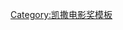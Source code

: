 {{Navbox
|name = 凱薩獎最佳女配角獎
|title = [[凯撒电影奖|-{zh-cn:凯撒奖; zh-tw:凱薩獎}-]]最佳女配角獎
|state = {{{state|autocollapse}}}
|listclass = hlist
|titlestyle = background:#FAEB86;
|list1 = 
* 1976：{{link-fr|瑪莉-弗朗斯·皮西耶|Marie-France Pisier}}
* 1977：{{link-fr|瑪莉-弗朗斯·皮西耶|Marie-France Pisier}}
* 1978：{{link-fr|瑪西·杜布瓦|Marie Dubois}}
* 1979：[[斯特凡娜·奥德朗]]
* 1980：[[妮可·賈西亞]]
* 1981：[[娜塔莉·貝伊]]
* 1982：[[娜塔莉·貝伊]]
* 1983：{{link-fr|芬妮·寇騰松|Fanny Cottençon}}
* 1984：{{link-fr|蘇珊娜·弗隆|Suzanne Flon}}
* 1985：{{link-fr|卡洛琳·謝里葉|Caroline Cellier}}
* 1986：{{link-fr|伯納蒂特·拉方特|Bernadette Lafont}}
* 1987：[[艾曼紐·琵雅]]
* 1988：{{link-fr|多米尼克·拉瓦馮|Dominique Lavanant}}
* 1989：[[海倫·文森特]]
* 1990：{{link-fr|蘇珊娜·弗隆|Suzanne Flon}}
* 1991：{{link-fr|多米尼克·布隆|Dominique Blanc}}
* 1992：{{link-fr|安娜·布侯薛|Anne Brochet}}
* 1993：{{link-fr|多米尼克·布隆|Dominique Blanc}}
* 1994：{{link-fr|華蕾莉·樂美赫西埃|Valérie Lemercier}}
* 1995：[[薇娜·莉絲]]
* 1996：[[安妮·姬拉鐸]]
* 1997：[[凱瑟琳·弗侯]]
* 1998：[[艾格妮絲·夏薇依]]
* 1999：{{link-fr|多米尼克·布隆|Dominique Blanc}}
* 2000：[[夏洛特·甘斯柏格|夏綠蒂·甘絲柏]]
* 2001：{{link-fr|安娜·阿勒瓦侯|Anne Alvaro}}
* 2002：[[安妮·姬拉鐸]]
* 2003：{{link-fr|嘉蓮·維雅|Karin Viard}}
* 2004：{{link-fr|茱莉·德巴狄厄|Julie Depardieu}}
* 2005：[[瑪莉安·歌迪雅|瑪莉詠·柯蒂亞]]
* 2006：[[西西莉·迪·法蘭斯]]
* 2007：{{link-fr|華蕾莉·樂美赫西埃|Valérie Lemercier}}
* 2008：{{link-fr|茱莉·德巴狄厄|Julie Depardieu}}
* 2009：{{link-fr|愛樂沙·澤貝斯坦|Elsa Zylberstein}}
* 2010：[[艾曼紐·德芙]]
* 2011：{{link-fr|安娜·阿勒瓦侯|Anne Alvaro}}
* 2012：[[卡門·莫拉]]
* 2013：{{link-fr|瓦蕾莉·本圭圭|Valérie Benguigui}}
* 2014：[[阿黛兒·艾奈爾]]
* 2015：[[克莉絲汀·史都華]]
* 2016：{{link-da|希瑟·巴貝德·科努森|Sidse Babett Knudsen}}
* 2017：{{link-fr|黛博拉·魯庫木依納|Déborah Lukumuena}}
* 2018：{{link-fr|莎拉·吉羅多|Sara Giraudeau}}
* 2019：{{link-fr|嘉琳·維亞|Karin Viard}}
* 2020：[[芬妮·亞當]]
* 2021：[[愛蜜麗·德奎恩]]
}}<noinclude>
{{collapsible option}}
[[Category:凯撒电影奖模板]]
</noinclude>